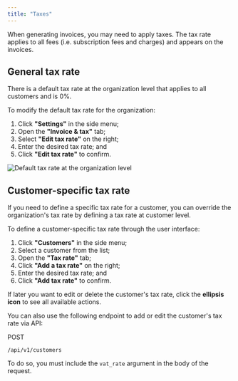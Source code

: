```yaml
---
title: "Taxes"
---
```


When generating invoices, you may need to apply taxes. The tax rate applies to all fees (i.e. subscription fees and charges) and appears on the invoices.

## General tax rate[](#general-tax-rate "Direct link to heading")

There is a default tax rate at the organization level that applies to all customers and is 0%.

To modify the default tax rate for the organization:

1. Click **"Settings"** in the side menu;
2. Open the **"Invoice & tax"** tab;
3. Select **"Edit tax rate"** on the right;
4. Enter the desired tax rate; and
5. Click **"Edit tax rate"** to confirm.

![Default tax rate at the organization level](/images/organization-tax-rate-4cfe52c7e974b6c3c73903f596f797ef.png)

## Customer-specific tax rate[](#customer-specific-tax-rate "Direct link to heading")

If you need to define a specific tax rate for a customer, you can override the organization's tax rate by defining a tax rate at customer level.

To define a customer-specific tax rate through the user interface:

1. Click **"Customers"** in the side menu;
2. Select a customer from the list;
3. Open the **"Tax rate"** tab;
4. Click **"Add a tax rate"** on the right;
5. Enter the desired tax rate; and
6. Click **"Add tax rate"** to confirm.

If later you want to edit or delete the customer's tax rate, click the **ellipsis icon** to see all available actions.

You can also use the following endpoint to add or edit the customer's tax rate via API:

POST

```
/api/v1/customers

```

To do so, you must include the `vat_rate` argument in the body of the request.
